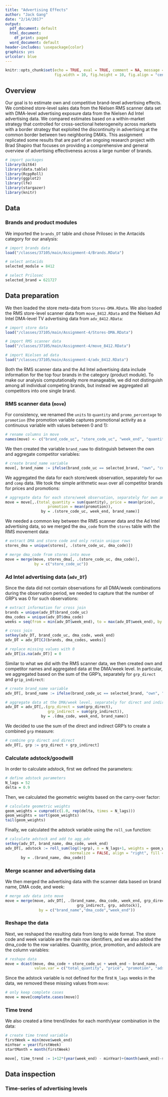 ```yaml
---
title: "Advertising Effects"
author: "Jack Gang"
date: "2/14/2017"
output:
  pdf_document: default
  html_document:
    df_print: paged
  word_document: default
header-includes: \usepackage{color}
graphics: yes
urlcolor: blue
---
```


```r
knitr::opts_chunk$set(echo = TRUE, eval = TRUE, comment = NA, message = FALSE,
                      fig.width = 10, fig.height = 10, fig.align = "center")
```

## Overview

Our goal is to estimate own and competitive brand-level advertising effects. We combined store-level sales data from the Nielsen RMS scanner data set with DMA-level advertising exposure data from the Nielsen Ad Intel advertising data. We compared estimates based on a within-market strategy that controlled for cross-sectional heterogeneity across markets with a border strategy that exploited the discontinuity in advertising at the common border between two neighboring DMA's. This assignment replicated some results that are part of an ongoing research project with Brad Shapiro that focuses on providing a comprehensive and general overview of advertising effectiveness across a large number of brands.

```r
# import packages
library(bit64)
library(data.table)
library(RcppRoll)
library(ggplot2)
library(lfe)
library(stargazer)
library(knitr)
```

## Data

### Brands and product modules

We imported the `brands_DT` table and chose Prilosec in the Antacids category for our analysis:

```r
# import brands data
load("/classes/37105/main/Assignment-4/Brands.RData")

# select antacids
selected_module = 8412

# select Prilosec
selected_brand = 621727
```

## Data preparation

We then loaded the store meta-data from `Stores-DMA.RData`. We also loaded the RMS store-level scanner data from `move_8412.RData` and the Nielsen Ad Intel DMA-level TV advertising data from `adv_8412.RData`:

```r
# import store data
load("/classes/37105/main/Assignment-4/Stores-DMA.RData")

# import RMS scanner data
load("/classes/37105/main/Assignment-4/move_8412.RData")

# import Nielsen ad data
load("/classes/37105/main/Assignment-4/adv_8412.RData")
```

Both the RMS scanner data and the Ad Intel advertising data include information for the top four brands in the category (product module). To make our analysis computationally more manageable, we did not distinguish among all individual competing brands, but instead we aggregated all competitors into one single brand.

### RMS scanner data (`move`)

For consistency, we renamed the `units` to `quantity` and `promo_percentage` to `promotion` (the promotion variable captures promotional activity as a continuous variable with values between 0 and 1):

```r
# rename columns in move
names(move) <- c("brand_code_uc", "store_code_uc", "week_end", "quantity", "price", "promotion")
```

We then created the variable `brand_name` to distinguish between the own and aggregate competitor variables:

```r
# create brand_name variable
move[, brand_name := ifelse(brand_code_uc == selected_brand, "own", "comp")]
```

We aggregated the data for each store/week observation, separately for `own` and `comp` data. We took the simple arithmetic `mean` over all competitor brands for prices and promotions:

```r
# aggregate data for each store/week observation, separately for own and comp
move = move[,.(total_quantity = sum(quantity), price = mean(price),
                   promotion = mean(promotion)),
                by = .(store_code_uc, week_end, brand_name)]
```

We needed a common key between the RMS scanner data and the Ad Intel advertising data, so we merged the `dma_code` from the `stores` table with the RMS movement data:

```r
# extract DMA and store code and only retain unique rows
stores_dma = unique(stores[, .(store_code_uc, dma_code)])

# merge dma_code from stores into move
move = merge(move, stores_dma[, .(store_code_uc, dma_code)], 
             by = c("store_code_uc"))
```

### Ad Intel advertising data (`adv_DT`)

Since the data did not contain observations for all DMA/week combinations during the observation period, we needed to capture that the number of GRP's was 0 for such observations:

```r
# extract information for cross join
brands = unique(adv_DT$brand_code_uc)
dma_codes = unique(adv_DT$dma_code)
weeks = seq(from = min(adv_DT$week_end), to = max(adv_DT$week_end), by = "week")

# cross join
setkey(adv_DT, brand_code_uc, dma_code, week_end)
adv_DT = adv_DT[CJ(brands, dma_codes, weeks)]

# replace missing values with 0
adv_DT[is.na(adv_DT)] = 0
```

Similar to what we did with the RMS scanner data, we then created own and competitor names and aggregated data at the DMA/week level. In particular, we aggregated based on the sum of the GRP's, separately for `grp_direct` and `grip_indirect`:

```r
# create brand_name variable
adv_DT[, brand_name := ifelse(brand_code_uc == selected_brand, "own", "comp")]

# aggregate data at the DMA/week level, separately for direct and indirect GRP
adv_DT = adv_DT[,.(grp_direct = sum(grp_direct), 
                   grp_indirect = sum(grp_indirect)),
                by = .(dma_code, week_end, brand_name)]
```

We decided to use the sum of the direct and indirect GRP's to create a combined `grp` measure:

```r
# combine grp direct and direct
adv_DT[, grp := grp_direct + grp_indirect]
```

### Calculate adstock/goodwill

In order to calculate adstock, first we defined the parameters:

```r
# define adstock parameters
N_lags = 52
delta = 0.9
```

Then, we calculated the geometric weights based on the carry-over factor:

```r
# calculate geometric weights
geom_weights = cumprod(c(1.0, rep(delta, times = N_lags)))
geom_weights = sort(geom_weights)
tail(geom_weights)
```

Finally, we calculated the adstock variable using the `roll_sum` function:

```r
# calculate adstock and add to agg_adv
setkey(adv_DT, brand_name, dma_code, week_end)
adv_DT[, adstock := roll_sum(log(1+grp), n = N_lags+1, weights = geom_weights,
                             normalize = FALSE, align = "right", fill = NA),
       by = .(brand_name, dma_code)]
```

### Merge scanner and advertising data

We then merged the advertising data with the scanner data based on brand name, DMA code, and week:

```r
# merge adv data into move
move = merge(move, adv_DT[, .(brand_name, dma_code, week_end, grp_direct, 
                                grp_indirect, grp, adstock)], 
               by = c("brand_name","dma_code","week_end"))
```

### Reshape the data

Next, we reshaped the resulting data from long to wide format. The store code and week variable are the main row identifiers, and we also added the dma_code to the row variables. Quantity, price, promotion, and adstock are the column variables:

```r
# reshape data
move = dcast(move, dma_code + store_code_uc + week_end ~ brand_name,
             value.var = c("total_quantity", "price", "promotion", "adstock", "grp"))
```

Since the adstock variable is not defined for the first `N_lags` weeks in the data, we removed these missing values from `move`:

```r
# only keep complete cases
move = move[complete.cases(move)]
```

### Time trend

We also created a time trend/index for each month/year combination in the data:

```r
# create time trend variable
firstWeek = min(move$week_end)
minYear = year(firstWeek)
startMonth = month(firstWeek)

move[, time_trend := 1+12*(year(week_end) - minYear)+(month(week_end)-startMonth)]
```

## Data inspection

### Time-series of advertising levels




